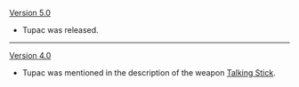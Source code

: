 {{Change History/Header}}
[[Version 5.0]]
* Tupac was released.
----
[[Version 4.0]]
* Tupac was mentioned in the description of the weapon [[Talking Stick]].